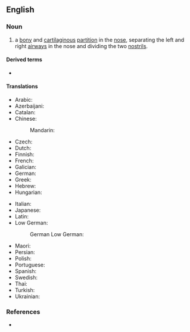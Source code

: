 ==English==
{{wikipedia}}

===Noun===
{{en-noun|nasal septa|s}}

# {{lb|en|anatomy}} a [[bony]] and [[cartilaginous]] [[partition]] in the [[nose]], separating the left and right [[airway]]s in the nose and dividing the two [[nostril]]s.
#: {{syn|en|columella nasi}}

====Derived terms====
* {{l|en|deviated nasal septum}}

====Translations====
{{trans-top}}
* Arabic: {{t|ar|حَاجِز الأَنْف}}
* Azerbaijani: {{t|az|burun arakəsmə sümüyü}}
* Catalan: {{t|ca|septe nasal|m}}
* Chinese:
*: Mandarin: {{t+|cmn|鼻中隔|tr=bízhōnggé|sc=Hani}}
* Czech: {{t|cs|nosní přepážka|f}}
* Dutch: {{t|nl|neustussenschot|n}}
* Finnish: {{t|fi|[[nenän]] [[väliseinä]]}}
* French: {{t+|fr|cloison|f}}
* Galician: {{t|gl|tabique nasal|m}}
* German: {{t+|de|Nasenscheidewand|f}}
* Greek: {{t|el|ρινικό διάφραγμα|n}}
* Hebrew: {{t|he|מחיצת האף|sc=Hebr}}
* Hungarian: {{t+|hu|orrsövény}}
{{trans-mid}}
* Italian: {{t+|it|setto|m}}
* Japanese: {{t|ja|鼻中隔|tr=bichūkaku|sc=Jpan}}
* Latin: {{t|la|septum nasi|n}}
* Low German:
*: German Low German: {{t|nds-de|neestwüschenwand}}
* Maori: {{t|mi|taunga}}
* Persian: {{t|fa|تیغه بینی|sc=fa-Arab}}
* Polish: {{t+|pl|przegroda nosowa}}
* Portuguese: {{t|pt|septo nasal|m}}
* Spanish: {{t+|es|tabique nasal|m}}
* Swedish: {{t|sv|nässkiljevägg|c}}
* Thai: {{t|th|ผนังกั้นโพรงจมูก|tr=p̄hnạng kận phorng cmūk}}
* Turkish: {{t|tr|burun bölmesi}}
* Ukrainian: {{t|uk|носова перетинка}}
{{trans-bottom}}

===References===
* {{R:MWO}}